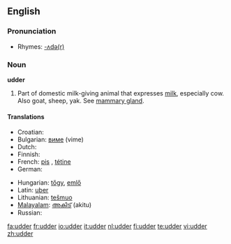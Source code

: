 ==English==

===Pronunciation===
*Rhymes: [[Rhymes:English:-ʌdə(r)|-ʌdə(r)]]

===Noun===
'''udder'''

# Part of domestic milk-giving animal that expresses [[milk]], especially cow.  Also goat, sheep, yak.  See [[mammary gland]].

====Translations====
{{trans-top|part of domestic milk-giving animal that expresses milk}}
* Croatian: {{t-|hr|vime|n}}
* Bulgarian: [[виме]] (vime) {{n}}
* Dutch: {{t+|nl|uier|m}}
* Finnish: {{t+|fi|utare}}
* French: [[pis]] {{m}}, [[tétine]]
* German: {{t+|de|Euter|m}}
{{trans-mid}}
* Hungarian: [[tőgy]], [[emlő]] {{italbrac|obsolete}}
* Latin:  [[uber]]  {{n}}
* Lithuanian: [[tešmuo]] {{m}}
* [[Malayalam]]: [[അകിട്]] (akitu)
* Russian: {{t-|ru|вымя|n|tr=výmja|sc=Cyrl}}
{{trans-bottom}}

[[fa:udder]]
[[fr:udder]]
[[io:udder]]
[[it:udder]]
[[nl:udder]]
[[fi:udder]]
[[te:udder]]
[[vi:udder]]
[[zh:udder]]